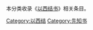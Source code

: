 本分类收录《[[以西结书|以西结书]]》相关条目。
{{Commonscat|Book of Ezekiel}}

[[Category:以西结|Category:以西结]]
[[Category:先知书|Category:先知书]]